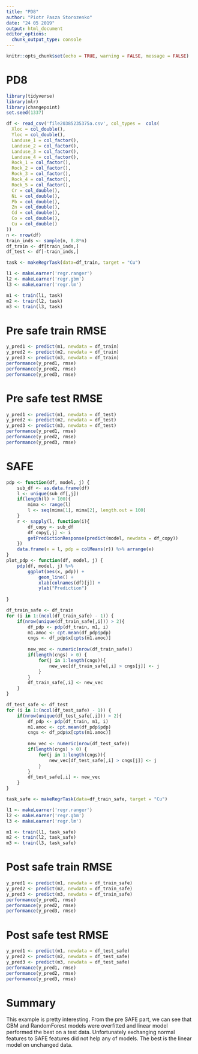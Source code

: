 ```yaml
---
title: "PD8"
author: "Piotr Pasza Storozenko"
date: "24 05 2019"
output: html_document
editor_options: 
  chunk_output_type: console
---
```


```r
knitr::opts_chunk$set(echo = TRUE, warning = FALSE, message = FALSE)
```

# PD8

```r
library(tidyverse)
library(mlr)
library(changepoint)
set.seed(1337)
```

```r
df <- read_csv('file20385235375a.csv', col_types =  cols(
  Xloc = col_double(),
  Yloc = col_double(),
  Landuse_1 = col_factor(),
  Landuse_2 = col_factor(),
  Landuse_3 = col_factor(),
  Landuse_4 = col_factor(),
  Rock_1 = col_factor(),
  Rock_2 = col_factor(),
  Rock_3 = col_factor(),
  Rock_4 = col_factor(),
  Rock_5 = col_factor(),
  Cr = col_double(),
  Ni = col_double(),
  Pb = col_double(),
  Zn = col_double(),
  Cd = col_double(),
  Co = col_double(),
  Cu = col_double()
))
n <- nrow(df)
train_inds <- sample(n, 0.8*n)
df_train <- df[train_inds,]
df_test <- df[-train_inds,]
```

```r
task <- makeRegrTask(data=df_train, target = "Cu")

l1 <- makeLearner('regr.ranger')
l2 <- makeLearner('regr.gbm')
l3 <- makeLearner('regr.lm')

m1 <- train(l1, task)
m2 <- train(l2, task)
m3 <- train(l3, task)
```


# Pre safe train RMSE
```r
y_pred1 <- predict(m1, newdata = df_train)
y_pred2 <- predict(m2, newdata = df_train)
y_pred3 <- predict(m3, newdata = df_train)
performance(y_pred1, rmse)
performance(y_pred2, rmse)
performance(y_pred3, rmse)
```

# Pre safe test RMSE
```r
y_pred1 <- predict(m1, newdata = df_test)
y_pred2 <- predict(m2, newdata = df_test)
y_pred3 <- predict(m3, newdata = df_test)
performance(y_pred1, rmse)
performance(y_pred2, rmse)
performance(y_pred3, rmse)
```

# SAFE
```r
pdp <- function(df, model, j) {
    sub_df <- as.data.frame(df)
    l <- unique(sub_df[,j])
    if(length(l) > 100){
        mima <- range(l)
        l <- seq(mima[1], mima[2], length.out = 100)
    }
    r <- sapply(l, function(i){
        df_copy <- sub_df
        df_copy[,j] <- i
        getPredictionResponse(predict(model, newdata = df_copy))
    })
    data.frame(x = l, pdp = colMeans(r)) %>% arrange(x)
}
plot_pdp <- function(df, model, j) {
    pdp(df, model, j) %>% 
        ggplot(aes(x, pdp)) + 
            geom_line() +
            xlab(colnames(df)[j]) +
            ylab("Prediction")
    
}
```


```r
df_train_safe <- df_train
for (i in 1:(ncol(df_train_safe) - 1)) {
    if(nrow(unique(df_train_safe[,i])) > 2){
        df_pdp <- pdp(df_train, m1, i)
        m1.amoc <- cpt.mean(df_pdp$pdp)
        cngs <- df_pdp$x[cpts(m1.amoc)]
        
        new_vec <- numeric(nrow(df_train_safe))
        if(length(cngs) > 0) {
            for(j in 1:length(cngs)){
                new_vec[df_train_safe[,i] > cngs[j]] <- j
            }
        }
        df_train_safe[,i] <- new_vec
    }
}

df_test_safe <- df_test
for (i in 1:(ncol(df_test_safe) - 1)) {
    if(nrow(unique(df_test_safe[,i])) > 2){
        df_pdp <- pdp(df_train, m1, i)
        m1.amoc <- cpt.mean(df_pdp$pdp)
        cngs <- df_pdp$x[cpts(m1.amoc)]
        
        new_vec <- numeric(nrow(df_test_safe))
        if(length(cngs) > 0) {
            for(j in 1:length(cngs)){
                new_vec[df_test_safe[,i] > cngs[j]] <- j
            }
        }
        df_test_safe[,i] <- new_vec
    }
}
```


```r
task_safe <- makeRegrTask(data=df_train_safe, target = "Cu")

l1 <- makeLearner('regr.ranger')
l2 <- makeLearner('regr.gbm')
l3 <- makeLearner('regr.lm')

m1 <- train(l1, task_safe)
m2 <- train(l2, task_safe)
m3 <- train(l3, task_safe)
```

# Post safe train RMSE
```r
y_pred1 <- predict(m1, newdata = df_train_safe)
y_pred2 <- predict(m2, newdata = df_train_safe)
y_pred3 <- predict(m3, newdata = df_train_safe)
performance(y_pred1, rmse)
performance(y_pred2, rmse)
performance(y_pred3, rmse)
```


# Post safe test RMSE
```r
y_pred1 <- predict(m1, newdata = df_test_safe)
y_pred2 <- predict(m2, newdata = df_test_safe)
y_pred3 <- predict(m3, newdata = df_test_safe)
performance(y_pred1, rmse)
performance(y_pred2, rmse)
performance(y_pred3, rmse)
```



# Summary

This example is pretty interesting.
From the pre SAFE part, we can see that GBM and RandomForest models were overfitted and linear model performed the best on a test data.
Unfortunately exchanging normal features to SAFE features did not help any of models.
The best is the linear model on unchanged data.